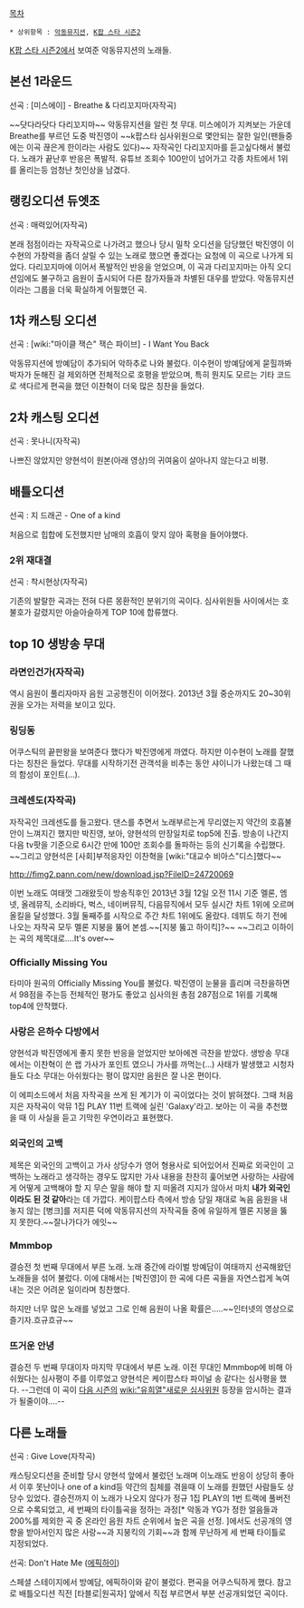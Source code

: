 [[목차]]

 * 상위항목 : [[악동뮤지션]], [[K팝 스타 시즌2]]

[[K팝 스타 시즌2]]에서 보여준 악동뮤지션의 노래들.

== 본선 1라운드 ==
{{{#!html
<object width="560" height="315"><param name="movie" value="http://www.youtube-nocookie.com/v/RLHR44HUm6c?version=3&amp;hl=ko_KR"></param><param name="allowFullScreen" value="true"></param><param name="allowscriptaccess" value="always"></param><embed src="http://www.youtube-nocookie.com/v/RLHR44HUm6c?version=3&amp;hl=ko_KR" type="application/x-shockwave-flash" width="560" height="315" allowscriptaccess="always" allowfullscreen="true"></embed></object>
}}}

선곡 : [미스에이] - Breathe & 다리꼬지마(자작곡)

~~닷다라닷다 다리꼬지마~~
악동뮤지션을 알린 첫 무대. 미스에이가 지켜보는 가운데 Breathe를 부르던 도중 박진영이 ~~k팝스타 심사위원으로 몇안되는 잘한 일인(팬들중에는 이곡 끊은게 한이라는 사람도 있다)~~ 자작곡인 다리꼬지마를 듣고싶다해서 불렀다. 노래가 끝난후 반응은 폭발적. 유튜브 조회수 100만이 넘어가고 각종 차트에서 1위를 올리는등 엄청난 첫인상을 남겼다.

== 랭킹오디션 듀엣조 ==
{{{#!html
<object width="560" height="315"><param name="movie" value="http://www.youtube-nocookie.com/v/tgkVdxi-D0Y?hl=ko_KR&amp;version=3"></param><param name="allowFullScreen" value="true"></param><param name="allowscriptaccess" value="always"></param><embed src="http://www.youtube-nocookie.com/v/tgkVdxi-D0Y?hl=ko_KR&amp;version=3" type="application/x-shockwave-flash" width="560" height="315" allowscriptaccess="always" allowfullscreen="true"></embed></object>
}}}

선곡 : 매력있어(자작곡)

본래 점점이라는 자작곡으로 나가려고 했으나 당시 밀착 오디션을 담당했던 박진영이 이수현의 가창력을 좀더 살릴 수 있는 노래로 했으면 좋겠다는 요청에 이 곡으로 나가게 되었다. 다리꼬지마에 이어서 폭발적인 반응을 얻었으며, 이 곡과 다리꼬지마는 아직 오디션임에도 불구하고 음원이 출시되어 다른 참가자들과 차별된 대우를 받았다. 악동뮤지션이라는 그룹을 더욱 확실하게 어필했던 곡.

== 1차 캐스팅 오디션 ==
{{{#!HTML
<object width="560" height="315"><param name="movie" value="http://www.youtube-nocookie.com/v/OW30CHMc9K0?hl=ko_KR&amp;version=3"></param><param name="allowFullScreen" value="true"></param><param name="allowscriptaccess" value="always"></param><embed src="http://www.youtube-nocookie.com/v/OW30CHMc9K0?hl=ko_KR&amp;version=3" type="application/x-shockwave-flash" width="560" height="315" allowscriptaccess="always" allowfullscreen="true"></embed></object>
}}}

선곡 : [wiki:"마이클 잭슨" 잭슨 파이브] - I Want You Back

악동뮤지션에 방예담이 추가되어 악하추로 나와 불렀다. 이수현이 방예담에게 묻힐까봐 박자가 둔해진 걸 제외하면 전체적으로 호평을 받았으며, 특히 뭔지도 모르는 기타 코드로 색다르게 편곡을 했던 이찬혁이 더욱 많은 칭찬을 들었다.

== 2차 캐스팅 오디션 ==
{{{#!html
<object width="560" height="315"><param name="movie" value="http://www.youtube-nocookie.com/v/vicBN_7Ox3Y?hl=ko_KR&amp;version=3"></param><param name="allowFullScreen" value="true"></param><param name="allowscriptaccess" value="always"></param><embed src="http://www.youtube-nocookie.com/v/vicBN_7Ox3Y?hl=ko_KR&amp;version=3" type="application/x-shockwave-flash" width="560" height="315" allowscriptaccess="always" allowfullscreen="true"></embed></object>
}}}

선곡 : 못나니(자작곡)

나쁘진 않았지만 양현석이 원본(아래 영상)의 귀여움이 살아나지 않는다고 비평.

{{{#!html
<object width="420" height="315"><param name="movie" value="http://www.youtube-nocookie.com/v/DLF0cAOKAs4?hl=ko_KR&amp;version=3"></param><param name="allowFullScreen" value="true"></param><param name="allowscriptaccess" value="always"></param><embed src="http://www.youtube-nocookie.com/v/DLF0cAOKAs4?hl=ko_KR&amp;version=3" type="application/x-shockwave-flash" width="420" height="315" allowscriptaccess="always" allowfullscreen="true"></embed></object>
}}}

== 배틀오디션 ==
{{{#!html
<object width="560" height="315"><param name="movie" value="http://www.youtube-nocookie.com/v/MMM1p2REHaw?hl=ko_KR&amp;version=3"></param><param name="allowFullScreen" value="true"></param><param name="allowscriptaccess" value="always"></param><embed src="http://www.youtube-nocookie.com/v/MMM1p2REHaw?hl=ko_KR&amp;version=3" type="application/x-shockwave-flash" width="560" height="315" allowscriptaccess="always" allowfullscreen="true"></embed></object>
}}}

선곡 : 지 드래곤 - One of a kind

처음으로 힙합에 도전했지만 남매의 호흡이 맞지 않아 혹평을 들어야했다.

=== 2위 재대결 ===
{{{#!html
<object width="560" height="315"><param name="movie" value="http://www.youtube-nocookie.com/v/jkR0VCrVkgw?hl=ko_KR&amp;version=3"></param><param name="allowFullScreen" value="true"></param><param name="allowscriptaccess" value="always"></param><embed src="http://www.youtube-nocookie.com/v/jkR0VCrVkgw?hl=ko_KR&amp;version=3" type="application/x-shockwave-flash" width="560" height="315" allowscriptaccess="always" allowfullscreen="true"></embed></object>
}}}

선곡 : 착시현상(자작곡)

기존의 발랄한 곡과는 전혀 다른 몽환적인 분위기의 곡이다. 심사위원들 사이에서는 호불호가 갈렸지만 아슬아슬하게 TOP 10에 합류했다.

== top 10 생방송 무대 ==
=== 라면인건가(자작곡) ===
{{{#!html
<object width="560" height="315"><param name="movie" value="http://www.youtube-nocookie.com/v/VvWD-DQGuvc?hl=ko_KR&amp;version=3"></param><param name="allowFullScreen" value="true"></param><param name="allowscriptaccess" value="always"></param><embed src="http://www.youtube-nocookie.com/v/VvWD-DQGuvc?hl=ko_KR&amp;version=3" type="application/x-shockwave-flash" width="560" height="315" allowscriptaccess="always" allowfullscreen="true"></embed></object>
}}}

역시 음원이 풀리자마자 음원 고공행진이 이어졌다. 2013년 3월 중순까지도 20~30위권을 오가는 저력을 보이고 있다.

=== 링딩동 ===
{{{#!html
<object width="560" height="315"><param name="movie" value="http://www.youtube-nocookie.com/v/Z73ZJL6bLgg?hl=ko_KR&amp;version=3"></param><param name="allowFullScreen" value="true"></param><param name="allowscriptaccess" value="always"></param><embed src="http://www.youtube-nocookie.com/v/Z73ZJL6bLgg?hl=ko_KR&amp;version=3" type="application/x-shockwave-flash" width="560" height="315" allowscriptaccess="always" allowfullscreen="true"></embed></object>
}}}

어쿠스틱의 끝판왕을 보여준다 했다가 박진영에게 까였다. 하지만 이수현이 노래를 잘했다는 칭찬은 들었다. 무대를 시작하기전 관객석을 비추는 동안 샤이니가 나왔는데 그 때의 함성이 포인트(...).

=== 크레센도(자작곡) ===
{{{#!html
<object width="560" height="315"><param name="movie" value="http://www.youtube-nocookie.com/v/nGJt-r9qpbA?version=3&amp;hl=ko_KR"></param><param name="allowFullScreen" value="true"></param><param name="allowscriptaccess" value="always"></param><embed src="http://www.youtube-nocookie.com/v/nGJt-r9qpbA?version=3&amp;hl=ko_KR" type="application/x-shockwave-flash" width="560" height="315" allowscriptaccess="always" allowfullscreen="true"></embed></object>
}}}

자작곡인 크레센도를 들고왔다. 댄스를 추면서 노래부르는게 무리였는지 약간의 호흡불안이 느껴지긴 했지만 박진영, 보아, 양현석의 만장일치로 top5에 진출. 방송이 나간지 다음 tv팟을 기준으로 6시간 만에 100만 조회수를 돌파하는 등의 신기록을 수립했다.  ~~그리고 양현석은 [사회]부적응자인 이찬혁을 [wiki:"대교수 비아스"디스]했다~~

http://fimg2.pann.com/new/download.jsp?FileID=24720069

이번 노래도 여태껏 그래왔듯이 방송직후인 2013년 3월 12일 오전 11시 기준 멜론, 엠넷, 올레뮤직, 소리바다, 벅스, 네이버뮤직, 다음뮤직에서 모두 실시간 차트 1위에 오르며 올킬을 달성했다. 3월 둘째주를 시작으로 주간 차트 1위에도 올랐다. 데뷔도 하기 전에 나오는 자작곡 모두 멜론 지붕을 뚫어 본셈.~~[지붕 뚫고 하이킥]?~~ ~~그리고 이하이는 곡의 제목대로....It's over~~ 

=== Officially Missing You ===
{{{#!html
<iframe width="640" height="360" src="//www.youtube.com/embed/foNVZzcoj0Q?feature=player_detailpage" frameborder="0" allowfullscreen></iframe>
}}}

타미아 원곡의 Officially Missing You를 불렀다. 박진영이 눈물을 흘리며 극찬을하면서 98점을 주는등 전체적인 평가도 좋았고 심사의원 총점 287점으로 1위를 기록해 top4에 안착했다.

=== 사랑은 은하수 다방에서 ===
{{{#!html
<iframe width="560" height="315" src="http://www.youtube.com/embed/de-TnZNwsAg" frameborder="0" allowfullscreen></iframe>
}}}

양현석과 박진영에게 좋지 못한 반응을 얻었지만 보아에겐 극찬을 받았다. 생방송 무대에서는 이찬혁이 쓴 랩 가사가 포인트 였으니 가사를 까먹는(...) 사태가 발생했고 시청자들도 다소 무대는 아쉬웠다는 평이 많지만 음원은 잘 나온 편이다.

이 에피소드에서 처음 자작곡을 쓰게 된 계기가 이 곡이었다는 것이 밝혀졌다. 그때 처음 지은 자작곡이 악뮤 1집 PLAY 11번 트랙에 실린 'Galaxy'라고. 보아는 이 곡을 추천했을 때 이 사실을 듣고 기막힌 우연이라고 표현했다.

=== 외국인의 고백 ===
{{{#!html
<iframe width="560" height="315" src="http://www.youtube.com/embed/dd5WeUYNuDA" frameborder="0" allowfullscreen></iframe>
}}}

제목은 외국인의 고백이고 가사 상당수가 영어 형용사로 되어있어서 진짜로 외국인이 고백하는 노래라고 생각하는 경우도 많지만 가사 내용을 찬찬히 훑어보면 사랑하는 사람에게 어떻게 고백해야 할 지 무슨 말을 해야 할 지 떠올려 지지가 않아서 마치 '''내가 외국인이라도 된 것 같아'''라는 데 가깝다. 케이팝스타 측에서 방송 당일 재대로 녹음 음원을 내놓지 않는 [병크]를 저지른 덕에 악동뮤지션의 자작곡들 중에 유일하게 멜론 지붕을 뚫지 못한다.~~잘나가다가 에잇~~

=== Mmmbop ===
{{{#!html
<iframe width="560" height="315" src="http://www.youtube.com/embed/2GFeM4qgupc" frameborder="0" allowfullscreen></iframe>
}}}

결승전 첫 번째 무대에서 부른 노래. 노래 중간에 라이벌 방예담이 여태까지 선곡해왔던 노래들을 섞어 불렀다. 이에 대해서는 [박진영]이 한 곡에 다른 곡들을 자연스럽게 녹여내는 것은 어려운 일이라며 칭찬했다.

하지만 너무 많은 노래를 넣었고 그로 인해 음원이 나올 확률은.....~~인터넷의 영상으로 즐기자.흐규흐규~~

=== 뜨거운 안녕 ===
{{{#!html
<iframe width="560" height="315" src="http://www.youtube.com/embed/t2nKJL-cUvw?list=UUnx4Fi4cmkLGDiFfZ311wWw" frameborder="0" allowfullscreen></iframe>
}}}

결승전 두 번째 무대이자 마지막 무대에서 부른 노래. 이전 무대인 Mmmbop에 비해 아쉬웠다는 심사평이 주를 이루었고 양현석은 케이팝스타 파이널 송 같다는 심사평을 했다. --그런데 이 곡이 [[K팝 스타 시즌3|다음 시즌]]의 [[wiki:"유희열"새로운 심사위원]] 등장을 암시하는 결과가 될줄이야....--

== 다른 노래들 ==
{{{#!html
<iframe width="560" height="315" src="http://www.youtube.com/embed/pXHNvRooN-4" frameborder="0" allowfullscreen></iframe>
}}}

선곡 : Give Love(자작곡)

캐스팅오디션을 준비할 당시 양현석 앞에서 불렀던 노래며 이노래도 반응이 상당히 좋아서 이후 못난이나 one of a kind등 약간의 침체를 겪을때 이 노래를 원했던 사람들도 상당수 있었다. 결승전까지 이 노래가 나오지 않다가 정규 1집 PLAY의 1번 트랙에 풀버전으로 수록되었고, 세 번째의 타이틀곡을 정하는 과정[* 악동과 YG가 정한 얼음들과 200%를 제외한 곡 중 온라인 음원 차트 순위에서 높은 곡을 선정. ]에서도 선공개의 영향을 받아서인지 많은 사랑~~과 지붕킥의 기회~~과 함께 무난하게 세 번째 타이틀로 지정되었다. 

{{{#!html
<iframe width="560" height="315" src="//www.youtube.com/embed/vt0l1s5nSQM" frameborder="0" allowfullscreen></iframe>}}}
선곡: Don't Hate Me ([[에픽하이]])

스페셜 스테이지에서 방예담, 에픽하이와 같이 불렀다. 편곡을 어쿠스틱하게 했다. 참고로 배틀오디션 직전 [타블로|원곡자] 앞에서 직접 부르면서 부분 선공개되었던 곡이다.
